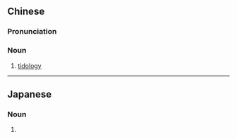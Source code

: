 {{also|潮汐学}}
==Chinese==
{{zh-forms|s=潮汐学|type=21}}

===Pronunciation===
{{zh-pron
|m=cháo汐xué
|c=ciu4 zik6 hok6
|cat=n
}}

===Noun===
{{zh-noun}}

# [[tidology]]

{{zh-cat|Sciences}}

----

==Japanese==
{{ja-kanjitab|ちょう|せき|がく|yomi=o}}

===Noun===
{{ja-noun|kyu=潮汐学|ちょうせきがく|hhira=てうせきがく}}

# {{kyujitai spelling of|潮汐学|lang=ja}}